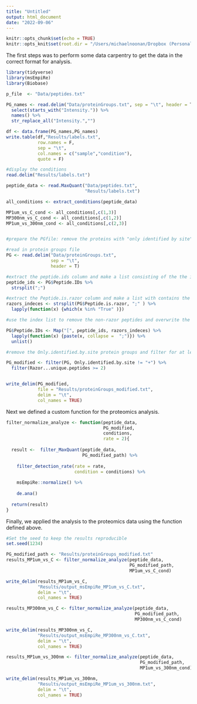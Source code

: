 ```yaml
---
title: "Untitled"
output: html_document
date: "2022-09-06"
---
```


```r
knitr::opts_chunk$set(echo = TRUE)
knitr::opts_knit$set(root.dir = "/Users/michaelnoonan/Dropbox (Personal)/UBC/Side_Projects/MPs_and_Fertility")
```

The first steps was to perform some data carpentry to get the data in the correct format for analysis.

```r
library(tidyverse)
library(msEmpiRe)
library(Biobase)

p_file  <- "Data/peptides.txt"

PG_names <- read.delim("Data/proteinGroups.txt", sep = "\t", header = T) %>% 
  select(starts_with("Intensity.")) %>% 
  names() %>% 
  str_replace_all("Intensity.","")

df <- data.frame(PG_names,PG_names)  
write.table(df,"Results/labels.txt",
            row.names = F,
            sep = "\t",
            col.names = c("sample","condition"),
            quote = F)

#display the conditions
read.delim("Results/labels.txt")

peptide_data <- read.MaxQuant("Data/peptides.txt",
                              "Results/labels.txt")

all_conditions <- extract_conditions(peptide_data)

MP1um_vs_C_cond <- all_conditions[,c(1,3)]
MP300nm_vs_C_cond <- all_conditions[,c(1,2)]
MP1um_vs_300nm_cond <- all_conditions[,c(2,3)]


#prepare the PGfile: remove the proteins with "only identified by site" and filter the peptide.ids for razor and unique peptides

#read in protein groups file
PG <- read.delim("Data/proteinGroups.txt",
                 sep = "\t",
                 header = T)

#extract the peptide.ids column and make a list consisting of the the individual peptide ids
peptide_ids <- PG$Peptide.IDs %>% 
  strsplit(";")

#extract the Peptide.is.razor column and make a list with contains the positions of "True", indicating which peptide ids are razor peptides for this specific protein
razors_indeces <- strsplit(PG$Peptide.is.razor, ";" ) %>% 
  lapply(function(x) {which(x %in% "True" )})

#use the index list to remove the non-razor peptides and overwrite the Peptide.IDs column

PG$Peptide.IDs <- Map("[", peptide_ids, razors_indeces) %>% 
  lapply(function(x) {paste(x, collapse =  ";")}) %>% 
  unlist()

#remove the Only.identified.by.site protein groups and filter for at least 2 unique/razor peptides.

PG_modified <- filter(PG, Only.identified.by.site != "+") %>% 
  filter(Razor...unique.peptides >= 2)


write_delim(PG_modified,
            file = "Results/proteinGroups_modified.txt",
            delim = "\t",
            col_names = TRUE)

```


Next we defined a custom function for the proteomics analysis.

```r

filter_normalize_analyze <- function(peptide_data,
                                     PG_modified,
                                     conditions,
                                     rate = 2){
  
  result <-  filter_MaxQuant(peptide_data,
                             PG_modified_path) %>% 
    
    filter_detection_rate(rate = rate,
                          condition = conditions) %>% 
    
    msEmpiRe::normalize() %>%
    
    de.ana()
  
  return(result)
}
```

Finally, we applied the analysis to the proteomics data using the function defined above.

```r

#Set the seed to keep the results reproducible
set.seed(1234)

PG_modified_path <- "Results/proteinGroups_modified.txt"
results_MP1um_vs_C <- filter_normalize_analyze(peptide_data,
                                               PG_modified_path,
                                               MP1um_vs_C_cond) 

write_delim(results_MP1um_vs_C,
            "Results/output_msEmpiRe_MP1um_vs_C.txt",
            delim = "\t",
            col_names = TRUE)

results_MP300nm_vs_C <- filter_normalize_analyze(peptide_data,
                                                 PG_modified_path,
                                                 MP300nm_vs_C_cond)

write_delim(results_MP300nm_vs_C,
            "Results/output_msEmpiRe_MP300nm_vs_C.txt",
            delim = "\t",
            col_names = TRUE)

results_MP1um_vs_300nm <- filter_normalize_analyze(peptide_data,
                                                   PG_modified_path,
                                                   MP1um_vs_300nm_cond)

write_delim(results_MP1um_vs_300nm,
            "Results/output_msEmpiRe_MP1um_vs_300nm.txt",
            delim = "\t",
            col_names = TRUE)

```





